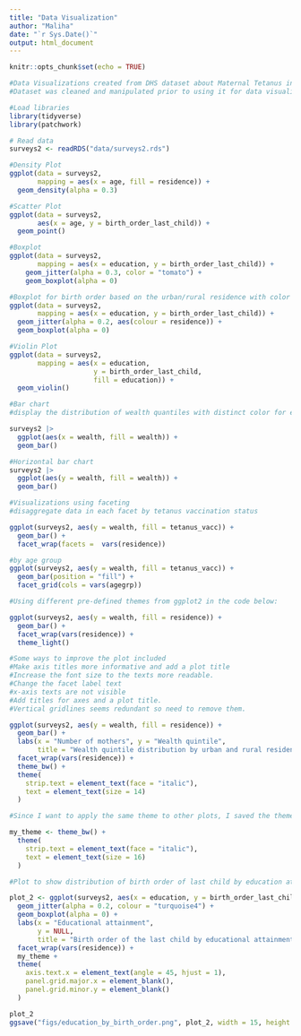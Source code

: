 ```yaml
---
title: "Data Visualization"
author: "Maliha"
date: "`r Sys.Date()`"
output: html_document
---
```


```r
knitr::opts_chunk$set(echo = TRUE)
```


```r
#Data Visualizations created from DHS dataset about Maternal Tetanus in Myanmar
#Dataset was cleaned and manipulated prior to using it for data visualization

#Load libraries
library(tidyverse)
library(patchwork)
```

```r
# Read data
surveys2 <- readRDS("data/surveys2.rds")
```


```r
#Density Plot
ggplot(data = surveys2,
       mapping = aes(x = age, fill = residence)) +
  geom_density(alpha = 0.3)

#Scatter Plot
ggplot(data = surveys2,
       aes(x = age, y = birth_order_last_child)) +
  geom_point()

#Boxplot
ggplot(data = surveys2,
       mapping = aes(x = education, y = birth_order_last_child)) +
    geom_jitter(alpha = 0.3, color = "tomato") +
    geom_boxplot(alpha = 0)

#Boxplot for birth order based on the urban/rural residence with color variation
ggplot(data = surveys2,
       mapping = aes(x = education, y = birth_order_last_child)) +
  geom_jitter(alpha = 0.2, aes(colour = residence)) +
  geom_boxplot(alpha = 0)

#Violin Plot
ggplot(data = surveys2,
       mapping = aes(x = education,
                     y = birth_order_last_child,
                     fill = education)) +
  geom_violin()

#Bar chart
#display the distribution of wealth quantiles with distinct color for each quintile

surveys2 |> 
  ggplot(aes(x = wealth, fill = wealth)) +
  geom_bar()

#Horizontal bar chart
surveys2 |> 
  ggplot(aes(y = wealth, fill = wealth)) +
  geom_bar()
```
```r
#Visualizations using faceting
#disaggregate data in each facet by tetanus vaccination status

ggplot(surveys2, aes(y = wealth, fill = tetanus_vacc)) +
  geom_bar() +
  facet_wrap(facets =  vars(residence))

#by age group
ggplot(surveys2, aes(y = wealth, fill = tetanus_vacc)) +
  geom_bar(position = "fill") +
  facet_grid(cols = vars(agegrp))
```
```r
#Using different pre-defined themes from ggplot2 in the code below:

ggplot(surveys2, aes(y = wealth, fill = residence)) +
  geom_bar() +
  facet_wrap(vars(residence)) +
  theme_light()

#Some ways to improve the plot included
#Make axis titles more informative and add a plot title
#Increase the font size to the texts more readable. 
#Change the facet label text 
#x-axis texts are not visible
#Add titles for axes and a plot title.
#Vertical gridlines seems redundant so need to remove them.

ggplot(surveys2, aes(y = wealth, fill = residence)) +
  geom_bar() +
  labs(x = "Number of mothers", y = "Wealth quintile",
       title = "Wealth quintile distribution by urban and rural residence") +
  facet_wrap(vars(residence)) +
  theme_bw() +
  theme(
    strip.text = element_text(face = "italic"),
    text = element_text(size = 14)
  )

#Since I want to apply the same theme to other plots, I saved the theme as a R object and pipe it to other ggplot2 objects

my_theme <- theme_bw() +
  theme(
    strip.text = element_text(face = "italic"),
    text = element_text(size = 16)
  )
```

```r
#Plot to show distribution of birth order of last child by education attainment faceted by residence.

plot_2 <- ggplot(surveys2, aes(x = education, y = birth_order_last_child)) +
  geom_jitter(alpha = 0.2, colour = "turquoise4") +
  geom_boxplot(alpha = 0) +
  labs(x = "Educational attainment",
       y = NULL,
       title = "Birth order of the last child by educational attainment") +
  facet_wrap(vars(residence)) +
  my_theme +
  theme(
    axis.text.x = element_text(angle = 45, hjust = 1),
    panel.grid.major.x = element_blank(),
    panel.grid.minor.y = element_blank()
  )

plot_2
ggsave("figs/education_by_birth_order.png", plot_2, width = 15, height = 10)
```

```r

```



